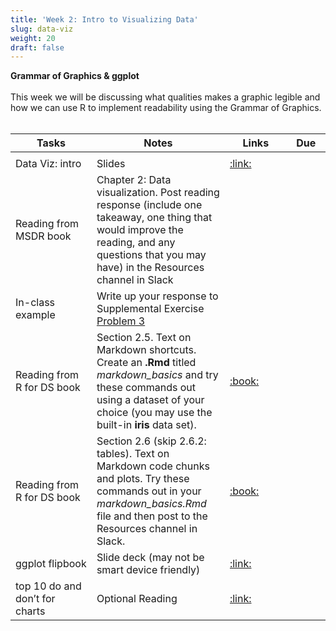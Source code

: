 ```yaml
---
title: 'Week 2: Intro to Visualizing Data'
slug: data-viz
weight: 20
draft: false
---
```



**Grammar of Graphics & ggplot**\
\
This week we will be discussing what qualities makes a graphic legible and how we can use R to implement readability using the Grammar of Graphics.\
\

| Tasks | Notes | Links | Due |
| -------- | ------------- | ------ | ---- |
| | | | |
| Data Viz: intro | Slides | [:link:](/slides/data-viz-intro.html) | |
| Reading from MSDR book | Chapter 2: Data visualization. Post reading response (include one takeaway, one thing that would improve the reading, and any questions that you may have) in the Resources channel in Slack | | |
| In-class example | Write up your response to Supplemental Exercise [Problem 3](http://mdsr-book.github.io/exercises.html#exercise_23)  | | |
|Reading from R for DS book | Section 2.5. Text on Markdown shortcuts. Create an **.Rmd** titled *markdown_basics* and try these commands out using a dataset of your choice (you may use the built-in **iris** data set). |[:book:](https://bookdown.org/yihui/rmarkdown/markdown-syntax.html) | |
|Reading from R for DS book | Section 2.6 (skip 2.6.2: tables). Text on Markdown code chunks and plots. Try these commands out in your *markdown_basics.Rmd* file and then post to the Resources channel in Slack. |[:book:](https://bookdown.org/yihui/rmarkdown/r-code.html) | |
|ggplot flipbook | Slide deck (may not be smart device friendly) |  [:link:](https://evamaerey.github.io/ggplot_flipbook/ggplot_flipbook_xaringan.html#1) | |
|top 10 do and don't for charts | Optional Reading |[:link:](https://guides.lib.uci.edu/datavis/do) | |

